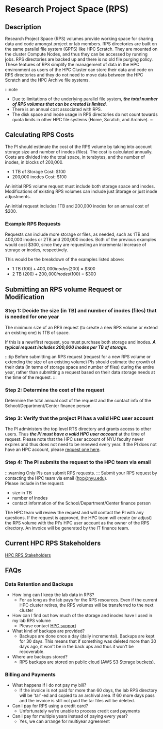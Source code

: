 # Research Project Space (RPS)

## Description
Research Project Space (RPS) volumes provide working space for sharing data and code amongst project or lab members. RPS directories are built on the same parallel file system (GPFS) like HPC Scratch. They are mounted on the cluster Compute Nodes, and thus they can be accessed by running jobs. RPS directories are backed up and there is no old file purging policy. These features of RPS simplify the management of data in the HPC environment as users of the HPC Cluster can store their data and code on RPS directories and they do not need to move data between the HPC Scratch and the HPC Archive file systems.

:::note
-   Due to limitations of the underlying parallel file system, ***the total number of RPS volumes that can be created is limited***.
-   There is an annual cost associated with RPS.
-   The disk space and inode usage in RPS directories do not count towards quota limits in other HPC file systems (Home, Scratch, and Archive). 
:::

## Calculating RPS Costs
The PI should estimate the cost of the RPS volume by taking into account storage size and number of inodes (files). The cost is calculated annually. Costs are divided into the total space, in terabytes, and the number of inodes, in blocks of 200,000. 

-   1 TB of Storage Cost:  $100
-   200,000 inodes Cost: $100

An initial RPS volume request must include both storage space and inodes. Modifications of existing RPS volumes can include just Storage or just inode adjustments. 

An initial request includes 1TB and 200,000 inodes for an annual cost of $200. 

### Example RPS Requests
Requests can include more storage or files, as needed, such as 1TB and 400,000 inodes or 2TB and 200,000 inodes. Both of the previous examples would cost $300, since they are requesting an incremental increase of storage or inodes, respectively. 

This would be the breakdown of the examples listed above:

-   1 TB ($100) + 400,000 inodes ($200) = $300
-   2 TB ($200) + 200,000 inodes ($100) = $300

## Submitting an RPS volume Request or Modification 
### Step 1: Decide the size (in TB) and number of inodes (files) that is needed for one year

The minimum size of an RPS request (to create a new RPS volume or extend an existing one) is 1TB of space. 

If this is a new/first request, you must purchase both storage and inodes. ***A typical request includes 200,000 inodes per TB of storage.***

:::tip
Before submitting an RPS request (request for a new RPS volume or extending the size of an existing volume) PIs should estimate the growth of their data (in terms of storage space and number of files) during the entire year, rather than submitting a request based on their data storage needs at the time of the request. 
:::

### Step 2: Determine the cost of the request

Determine the total annual cost of the request and the contact info of the School/Department/Center finance person.

### Step 3: Verify that the project PI has a valid HPC user account

The PI administers the top level RTS directory and grants access to other users. Thus ***the PI must have a valid HPC user account*** at the time of request.  Please note that the HPC user account of NYU faculty never expires and thus does not need to be renewed every year.  If the PI does not have an HPC account, please [request one here](../01_getting_started/02_getting_and_renewing_an_account.mdx). 

### Step 4: The PI submits the request to the HPC team via email

:::warning
Only PIs can submit RPS requests.
:::
Submit your RPS request by contacting the HPC team via email ([hpc@nyu.edu](mailto:hpc@nyu.edu)). <br />
Please include in the request:
-   size in TB
-   number of inodes
-   contact information of the School/Department/Center finance person

The HPC team will review the request and will contact the PI with any questions.  If the request is approved, the HPC team will create (or adjust) the RPS volume with the PI's HPC user account as the owner of the RPS directory. An invoice will be generated by the IT finance team.

## Current HPC RPS Stakeholders
[HPC RPS Stakeholders](https://docs.google.com/spreadsheets/d/1NYH5y8yif7UpwGVtmdowMAy5NCIWtE1a2B697RNF_zU/edit?usp=sharing)

## FAQs
### Data Retention and Backups
-   How long can I keep the lab data in RPS?
    -   For as long as the lab pays for the RPS resources. Even if the current HPC cluster retires, the RPS volumes will be transferred to the next cluster
-   How can I find out how much of the storage and inodes have I used in my lab RPS volume
    -   Please contact [HPC support](mailto:hpc@nyu.edu)
-   What kind of backups are provided?
    -   Backups are done once a day (daily incremental). Backups are kept for 30 days. This means that if something was deleted more than 30 days ago, it won't be in the back ups and thus it won't be recoverable.
-   Where are backups stored?
    -   RPS backups are stored on public cloud (AWS S3 Storage buckets). 

### Billing and Payments
-   What happens if I do not pay my bill?
    -   If the invoice is not paid for more than 60 days, the lab RPS directory will be 'tar'-ed and copied to an archival area. If 60 more days pass and the invoice is still not paid the tar files will be deleted.
-   Can I pay for RPS using a credit card?
    -   Unfortunately we're unable to process credit card payments
-   Can I pay for multiple years instead of paying every year?
    -   Yes, we can arrange for multiyear agreement

